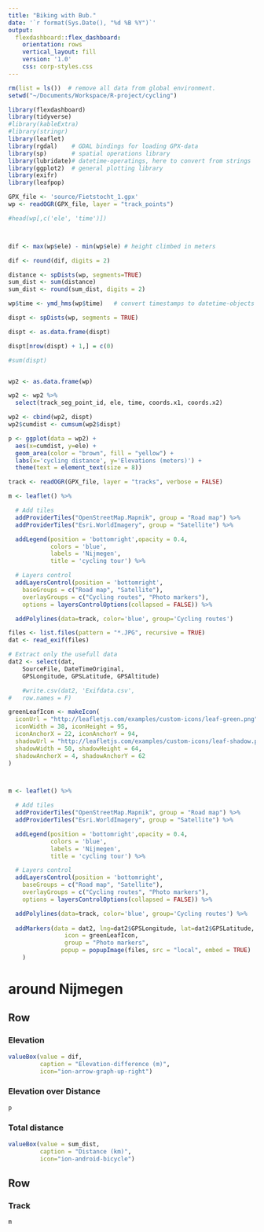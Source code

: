 ```yaml
---
title: "Biking with Bub."
date: '`r format(Sys.Date(), "%d %B %Y")`'
output: 
  flexdashboard::flex_dashboard:
    orientation: rows
    vertical_layout: fill
    version: '1.0'
    css: corp-styles.css
---
```


```r
rm(list = ls())  # remove all data from global environment.
setwd("~/Documents/Workspace/R-project/cycling")

library(flexdashboard)
library(tidyverse)
#library(kableExtra)
#library(stringr)
library(leaflet)
library(rgdal)    # GDAL bindings for loading GPX-data
library(sp)       # spatial operations library
library(lubridate)# datetime-operatings, here to convert from strings
library(ggplot2)  # general plotting library
library(exifr)
library(leafpop)
```



```r

GPX_file <- 'source/Fietstocht_1.gpx'
wp <- readOGR(GPX_file, layer = "track_points")


```


```r

#head(wp[,c('ele', 'time')])



dif <- max(wp$ele) - min(wp$ele) # height climbed in meters

dif <- round(dif, digits = 2)

```


```r
distance <- spDists(wp, segments=TRUE)
sum_dist <- sum(distance) 
sum_dist <- round(sum_dist, digits = 2)


```

```r
wp$time <- ymd_hms(wp$time)   # convert timestamps to datetime-objects

dispt <- spDists(wp, segments = TRUE)

dispt <- as.data.frame(dispt)

dispt[nrow(dispt) + 1,] = c(0)

#sum(dispt)


wp2 <- as.data.frame(wp)

wp2 <- wp2 %>% 
  select(track_seg_point_id, ele, time, coords.x1, coords.x2)

wp2 <- cbind(wp2, dispt)
wp2$cumdist <- cumsum(wp2$dispt)

p <- ggplot(data = wp2) +  
  aes(x=cumdist, y=ele) + 
  geom_area(color = "brown", fill = "yellow") + 
  labs(x='cycling distance', y='Elevations (meters)') + 
  theme(text = element_text(size = 8))
```


```r
track <- readOGR(GPX_file, layer = "tracks", verbose = FALSE)
```

```r
m <- leaflet() %>%

  # Add tiles
  addProviderTiles("OpenStreetMap.Mapnik", group = "Road map") %>%
  addProviderTiles("Esri.WorldImagery", group = "Satellite") %>%

  addLegend(position = 'bottomright',opacity = 0.4,
            colors = 'blue',
            labels = 'Nijmegen',
            title = 'cycling tour') %>%

  # Layers control
  addLayersControl(position = 'bottomright',
    baseGroups = c("Road map", "Satellite"),
    overlayGroups = c("Cycling routes", "Photo markers"),
    options = layersControlOptions(collapsed = FALSE)) %>%

  addPolylines(data=track, color='blue', group='Cycling routes')


```

```r

files <- list.files(pattern = "*.JPG", recursive = TRUE)
dat <- read_exif(files)

# Extract only the usefull data
dat2 <- select(dat,
	SourceFile, DateTimeOriginal,
	GPSLongitude, GPSLatitude, GPSAltitude)

	#write.csv(dat2, 'Exifdata.csv',
#	row.names = F)


```


```r

greenLeafIcon <- makeIcon(
  iconUrl = "http://leafletjs.com/examples/custom-icons/leaf-green.png",
  iconWidth = 38, iconHeight = 95,
  iconAnchorX = 22, iconAnchorY = 94,
  shadowUrl = "http://leafletjs.com/examples/custom-icons/leaf-shadow.png",
  shadowWidth = 50, shadowHeight = 64,
  shadowAnchorX = 4, shadowAnchorY = 62
)



m <- leaflet() %>%

  # Add tiles
  addProviderTiles("OpenStreetMap.Mapnik", group = "Road map") %>%
  addProviderTiles("Esri.WorldImagery", group = "Satellite") %>%

  addLegend(position = 'bottomright',opacity = 0.4, 
            colors = 'blue', 
            labels = 'Nijmegen',
            title = 'cycling tour') %>%

  # Layers control
  addLayersControl(position = 'bottomright',
    baseGroups = c("Road map", "Satellite"),
    overlayGroups = c("Cycling routes", "Photo markers"),
    options = layersControlOptions(collapsed = FALSE)) %>%

  addPolylines(data=track, color='blue', group='Cycling routes') %>% 
  
  addMarkers(data = dat2, lng=dat2$GPSLongitude, lat=dat2$GPSLatitude,  
                icon = greenLeafIcon, 
                group = "Photo markers",
               popup = popupImage(files, src = "local", embed = TRUE) 
    )  

```


around Nijmegen
=======================================================================

Row
-----------------------------------------------------------------------

### Elevation {.value-box}
```r

valueBox(value = dif, 
         caption = "Elevation-difference (m)", 
         icon="ion-arrow-graph-up-right")


```

### Elevation over Distance 

```r
p
```


### Total distance {.value-box}

```r

valueBox(value = sum_dist, 
         caption = "Distance (km)", 
         icon="ion-android-bicycle")


```



Row 
-----------------------------------------------------------------------
### Track

```r
m
```

